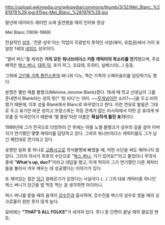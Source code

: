 http://upload.wikimedia.org/wikipedia/commons/thumb/3/32/Mel_Blanc_%281976%29.jpg/415px-Mel_Blanc_%281976%29.jpg

{{{#!html
<iframe width="420" height="315" src="//www.youtube.com/embed/ZeAM1vwEcFg" frameborder="0" allowfullscreen></iframe>
}}}

말년에 데이비드 레터먼 쇼에 출연했을 때의 인터뷰 영상

Mel Blanc (1908-1989)

전설적인 [[성우]]. '전문 성우'라는 직업이 각광받지 못하던 서양(북미, 유럽권)에서 거의 유일한 1세대 [[네임드]] 성우이다.

"엘머 퍼드"를 제외한 '''거의 모든 워너브라더스 카툰 캐릭터의 목소리를 연기'''했으며, 주요 배역은 [[벅스 버니]], [[대피 덕]], 포키 피그, 코요테, 트위티, 실베스터(…) 등등.

그외에 [[고인돌 가족 플린스톤]]의 바니와 디노, 젝슨 가족의 스페이슬리를 담당하기도 했다.

본명은 멜빈 제롬 블랭크(Melvine Jerome Blank)였다. 16세 때 학교 선생님이 그를 혼내면서 Blank라는 성의 뜻[* '텅 비다'는 의미. ~~[[무개념]]이란 소리?~~]을 두고 비하했기 때문에, 이후 성을 Blank에서 Blanc로 바꾸었다고 한다. 이런 연유로 발음은 그대로 두고 표기만 바꾼 성이고 프랑스와는 하등 관계가 없는 러시아에서 이민 온 유대계 부모를 둔 미국인이기 때문에 '멜 블랑'이란 이름은 '''확실하게 틀린 표기'''이다.

1989년에 그가 천국으로 더빙하러 간 후에는 아들 노엘 블랭크가 성우의 길을 걸어 아버지가 연기했던 몇몇 캐릭터를 담당하고 있다. 그외의 워너브라더스 캐릭터들도 그가 남긴 패턴대로 연기되고 있다.

유명한 일화 중 하나로 [[교통사고]]로 의식불명에 빠졌을 때, 어떤 수단을 써도 깨어나지 않았다. 그러자 의사가 최후의 수단으로 "[[벅스 버니]], 거기 있어요?"라고 물었더니 무의식중에 "'''What's up, doc?'''"이라고 대답을 했고, 이게 먹히자 그가 연기했던 다른 캐릭터들을 불러서 겨우 깨우는 데 성공했다는 이야기가 있다.

또 재미있는 점은 [[당근]] 알레르기가 있었다는 사실이다.(…) 그의 대표 캐릭터중 하나인 벅스 버니가 당근을 밥 먹듯 먹는 걸 생각하면 아이러니.

벅스 버니를 맡을 때의 음색이 [[강수진]]과 흡사하여, 강수진을 벅스의 성우로 썼을 때의 싱크로율이 원판 못지 않게 높다. 

묘비에는 '''"THAT'S ALL FOLKS"'''가 새겨져 있다. 루니 툰 단편이 끝날 때의 클로징 멘트.
